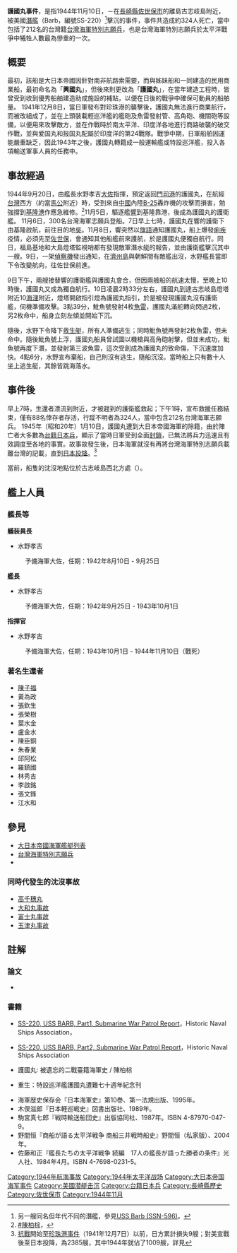 {{Infobox Ship
|Ship image=
|Ship caption=護國丸
|Ship country={{JPN-EMP}}
|Ship flag=
|Ship owner=[[大阪商船|大阪商船]]
|Ship builder=三井造船玉造船所
|Ship laid down=1937年5月17日
|Ship launched=	1939年7月31日
|Ship completed=1942年4月2日
|Ship commissioned=1942年8月4日
|Ship decommissioned=
|Ship fate=	1944年11月10日擊沉
|Ship homeport=
|Ship tonnage=10,438[[英噸|英噸]]
|Ship displacement=
|Ship length=152.25公尺
|Ship beam=	20.2公尺
|Ship draught=8.84公尺
|Ship propulsion=[[蒸汽渦輪發動機|蒸汽渦輪發動機]]
|Ship speed=19.0節，極速：21.1節
|Ship capacity=
|Ship complement=
|}}
'''護國丸事件'''，是指1944年11月10日，{{link-ja|特設巡洋艦|特設巡洋艦}}－{{link-ja|護國丸|護国丸}}在[[長崎縣|長崎縣]][[佐世保市|佐世保市]]的離島古志岐島附近，被美國[[潛艦|潛艦]]{{link-en|魮魚號 (SS-220)|USS Barb (SS-220)|魮魚號}}（Barb，編號SS-220）<ref>另一艘同名但年代不同的潛艦，參見[[:en:USS_Barb_(SSN-596)|USS Barb (SSN-596)]]。</ref>擊沉的事件，事件共造成約324人死亡，當中包括了212名的台灣籍[[台灣海軍特別志願兵|台灣海軍特別志願兵]]，也是台灣海軍特別志願兵於太平洋戰爭中犧牲人數最為慘重的一次。

== 概要 ==
最初，該船是大日本帝國因針對南非航路索需要，而與姊妹船{{link-ja|爱国丸特设巡洋舰|愛国丸 (特設巡洋艦)|爱国丸}}和{{link-ja|报国丸特设巡洋舰|報国丸 (特設巡洋艦)|报国丸}}一同建造的民用商業船，最初命名為「'''興國丸'''」，但後來則更改為「'''護國丸'''」，在當年建造工程時，皆曾受到收到優秀船舶建造助成施設的補貼，以便在日後的戰爭中確保可動員的船舶量。
1941年12月8日，當日軍發布對珍珠港的襲擊後，護國丸無法進行商業航行，而被改組成了{{link-ja|特設巡洋艦|特設巡洋艦}}，並在上頭裝載輕巡洋艦的艦砲及魚雷發射管、高角砲、機關砲等設備，以便用來攻擊敵方，並在作戰時於南太平洋、印度洋各地進行商路破襲的破交作戰，並與爱国丸和报国丸配屬於印度洋的第24戰隊。戰爭中期，日軍船舶因運能嚴重缺乏，因此1943年之後，護國丸轉籍成一般運輸艦或特設巡洋艦，投入各項輸送軍事人員的任務中。

== 事故經過 ==
1944年9月20日，由艦長水野孝吉[[上校|大佐]]指揮，預定返回[[門司港|門司港]]的護國丸，在航經[[台灣|台灣]]西方（約當[[馬公市|馬公]]附近）時，受到來自[[中國|中國]]內陸[[B-25|B-25]]轟炸機的攻擊而損害，勉強撐到[[基隆港|基隆港]]作應急維修。<ref>[[#陳柏棕|#陳柏棕]]，{{rp|132}}</ref>11月5日，驅逐艦[[響號驅逐艦|響]]到基隆靠港，後成為護國丸的護衛艦。
11月6日，300名台灣海軍志願兵登船。7日早上七時，護國丸在響的護衛下由基隆啟航，前往目的地[[吳市|吳]]。11月8日，響突然以[[旗語|旗語]]通知護國丸，船上爆發[[痢疾|痢疾]]疫情，必須先至[[佐世保市|佐世保]]，會通知其他船艦前來護航，於是護國丸便獨自航行。同日，福島基地和大島燈塔監視哨都有發現敵軍潛水艇的報告，並由護衛艦擊沉其中一艘。9日，一架[[偵察機|偵察機]]發出通知，在[[濟州島|濟州島]]與朝鮮間有敵艦出沒，水野艦長當即下令改變航向，往佐世保前進。

9日下午，兩艘接替響的護衛艦與護國丸會合，但因兩艘船的航速太慢，至晚上10時後，護國丸又成為獨自航行。10日凌晨2時33分左右，護國丸到達古志岐島燈塔附近10[[海浬|海浬]]附近，燈塔開啟指引燈為護國丸指引，於是被{{link-en|魮魚號 (SS-220)|USS Barb (SS-220)|魮魚號}}發現護國丸沒有護衛艦，伺機準備攻擊。3點39分，魮魚號發射4枚[[魚雷|魚雷]]，護國丸滿舵轉向閃過2枚，另2枚命中，船身立刻左傾並開始下沉。

隨後，水野下令降下[[救生艇|救生艇]]，所有人準備逃生；同時魮魚號再發射2枚魚雷，但未命中。隨後魮魚號上浮，護國丸船員曾試圖以機槍與高角砲射擊，但並未成功，魮魚號再度下潛，並發射第三波魚雷，這次受創成為護國丸的致命傷，下沉速度加快。4點6分，水野宣布棄船，自己則沒有逃生，隨船沉沒。當時船上只有數十人坐上逃生艇，其餘皆跳海落水。

== 事件後 ==
早上7時，生還者漂流到{{link-ja|宇久島|宇久島}}附近，才被趕到的護衛艦救起；下午1時，宣布救援任務結束，僅有88名倖存者存活，行蹤不明者為324人，當中包含212名台灣海軍志願兵。
1945年（昭和20年）1月10日，護國丸遭到大日本帝國海軍的除籍，由於陣亡者大多數為[[台籍日本兵|台籍日本兵]]，顯示了當時日軍受到全面[[封鎖|封鎖]]，已無法將兵力迅速且有效調度至各地的事實。故事故發生後，日本海軍就沒有再將台灣海軍特別志願兵載離台灣的記載，直到[[日本投降|日本投降]]。<ref>[[抗戰|抗戰]]開始至[[珍珠港事件|珍珠港事件]]（1941年12月7日）以前，日方累計損失9艘；對美宣戰後至日本投降，為2385艘，其中1944年就佔了1009艘，詳見{{cite web|title=各年度の船舶喪失量 （機帆船、漁船は除く ）|url=http://www.kenshoukai.jp/taiheiyo/taiheiyou02.htm|publisher=公益財団法人 日本殉職船員顕彰会|accessdate=2014-11-18|language=ja|archive-date=2015-09-02|archive-url=https://web.archive.org/web/20150902004232/http://www.kenshoukai.jp/taiheiyo/taiheiyou02.htm|dead-url=no}}</ref>

當前，船隻的沈沒地點位於古志岐島西北方處（{{Coord|33|23|06|N|129|03|08|E|}}）。

==艦上人員==
===艦長等===

'''艤装員長'''
*水野孝吉 
:予備海軍大佐，任期：1942年8月10日 - 9月25日
'''艦長'''

*水野孝吉
:予備海軍大佐，任期：1942年9月25日 - 1943年10月1日
'''指揮官'''

*水野孝吉 
:予備海軍大佐，任期：1943年10月1日 - 1944年11月10日（戰死）

===著名生還者===
{{div col||cols=2}}
*[[陳子福|陳子福]]
*黃為政
*張欽生
*張榮樹
*葉水金
*盧金水
*陳臣銅
*朱春業
*邱阿松
*羅鎮國
*林秀吉
*李啟銘
*張文鋒
*江水和
{{div col end}}

== 參見 ==
*[[大日本帝國海軍艦艇列表|大日本帝國海軍艦艇列表]]
*[[台灣海軍特別志願兵|台灣海軍特別志願兵]]
*{{link-en|1944年11月的沈船列表|List of shipwrecks in November 1944}}

===同時代發生的沈沒事故===
*[[高千穗丸|高千穗丸]]
*[[大和丸事故|大和丸事故]]
*[[富士丸事故|富士丸事故]]
*[[玉津丸事故|玉津丸事故]]

== 註解 ==
{{reflist}}

=== 論文 ===
*{{cite journal|author=陳柏棕|title=血旗揚帆：臺灣海軍特別志願兵的從軍始末（1943-1945）|url=http://nccur.lib.nccu.edu.tw/bitstream/140.119/59727/1/001101.pdf|accessdate=2014-11-18|date=2011-05-09|archive-date=2014-11-29|archive-url=https://web.archive.org/web/20141129022157/http://nccur.lib.nccu.edu.tw/bitstream/140.119/59727/1/001101.pdf|dead-url=no}}
=== 書籍 ===
*{{en}}[http://issuu.com/hnsa/docs/ss-220_barb_part1?e=1149954/2620931 SS-220, USS BARB, Part1, Submarine War Patrol Report]{{Wayback|url=http://issuu.com/hnsa/docs/ss-220_barb_part1?e=1149954%2F2620931 |date=20160324101640 }}，Historic Naval Ships Association，{{rp|287}}
*{{en}}[http://issuu.com/hnsa/docs/ss-220_barb_part2?e=1149954/2605773 SS-220, USS BARB, Part2, Submarine War Patrol Report]{{Wayback|url=http://issuu.com/hnsa/docs/ss-220_barb_part2?e=1149954%2F2605773 |date=20160327112727 }}，Historic Naval Ships Association{{rp|2-7}}
*護國丸: 被遺忘的二戰臺籍海軍史 / 陳柏棕
*{{中文}}重生：特設巡洋艦護國丸遭難七十週年紀念刊
*海軍歴史保存会『日本海軍史』第10巻、第一法規出版、1995年。
*木俣滋郎『日本軽巡戦史』図書出版社、1989年。
*駒宮真七郎『戦時輸送船団史』出版協同社、1987年。ISBN 4-87970-047-9。
*野間恒『商船が語る太平洋戦争 商船三井戦時船史』野間恒（私家版）、2004年。
*佐藤和正『艦長たちの太平洋戦争 続編　17人の艦長が語った勝者の条件』光人社、1984年4月。ISBN 4-7698-0231-5。

[[Category:1944年航海事故|Category:1944年航海事故]]
[[Category:1944年太平洋战场|Category:1944年太平洋战场]]
[[Category:大日本帝国海军事件|Category:大日本帝国海军事件]]
[[Category:美國潜艇击沉|Category:美國潜艇击沉]]
[[Category:台籍日本兵|Category:台籍日本兵]]
[[Category:長崎縣歷史|Category:長崎縣歷史]]
[[Category:佐世保市|Category:佐世保市]]
[[Category:1944年11月|Category:1944年11月]]